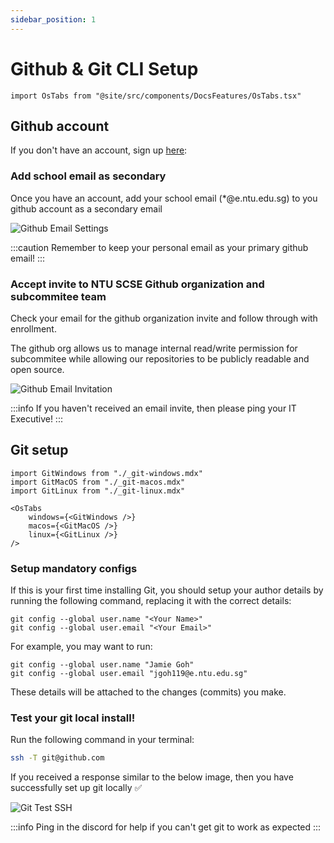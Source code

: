 ```yaml
---
sidebar_position: 1
---
```


# Github & Git CLI Setup

```mdx-code-block
import OsTabs from "@site/src/components/DocsFeatures/OsTabs.tsx"
```

## Github account

If you don't have an account, sign up [here](https://github.com):

### Add school email as secondary

Once you have an account, add your school email (*@e.ntu.edu.sg) to you
github account as a secondary email

![Github Email Settings](./img/github_email_settings.png)

:::caution
Remember to keep your personal email as your primary github email!
:::

### Accept invite to NTU SCSE Github organization and subcommitee team

Check your email for the github organization invite and follow through with enrollment.

The github org allows us to manage internal read/write permission for subcommitee while allowing our
repositories to be publicly readable and open source.

![Github Email Invitation](./img/github_email_invitation.png)


:::info
If you haven't received an email invite, then please ping your IT Executive!
:::

## Git setup

```mdx-code-block
import GitWindows from "./_git-windows.mdx"
import GitMacOS from "./_git-macos.mdx"
import GitLinux from "./_git-linux.mdx"

<OsTabs
    windows={<GitWindows />}
    macos={<GitMacOS />}
    linux={<GitLinux />}
/>
```

### Setup mandatory configs

If this is your first time installing Git, you should setup your author details
by running the following command, replacing it with the correct details:
```
git config --global user.name "<Your Name>"
git config --global user.email "<Your Email>"
```

For example, you may want to run:
```
git config --global user.name "Jamie Goh"
git config --global user.email "jgoh119@e.ntu.edu.sg"
```

These details will be attached to the changes (commits) you make.

### Test your git local install!

Run the following command in your terminal:

```bash
ssh -T git@github.com
```

If you received a response similar to the below image, then you have successfully set up git locally ✅

![Git Test SSH](./img/git_test_ssh.png)

:::info
Ping in the discord for help if you can't get git to work as expected
:::
